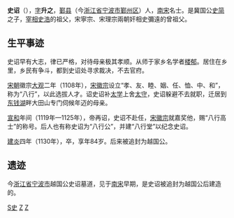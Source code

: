 '''史诏'''（{{bd|1057年||1129年||catIdx=S史}}），[[表字|字]]'''升之'''，[[鄞县|鄞县]]（今[[浙江省|浙江省]][[宁波市|宁波市]][[鄞州区|鄞州区]]）人，[[南宋|南宋]]名士。是冀国公[[史简|史简]]之子，[[宰相|宰相]][[史浩|史浩]]的祖父，宋寧宗、宋理宗兩朝奸相史彌遠的曾祖父。

==生平事迹==
史诏早有大志，律已严格，对待母亲极其孝顺。从师于家乡名学者[[楼郁|楼郁]]。居住在乡里，乡民有争斗，都到史诏处寻求裁决，不去官府。

[[宋朝|宋朝]]徽宗[[大观|大观]]二年（1108年），[[宋徽宗|宋徽宗]]设立“孝、友、睦、姻、任、恤、中、和”，称为“八行”，以此选拔人才。诏史诏补[[太学|太学]]上舍[[太守|太守]]，史诏躲避不去就职，迁居到[[东钱湖|东钱湖]]畔大田山专门伺候年迈的母亲。

[[宣和_(北宋)|宣和]]年间（1119年—1125年），帝再诏，史诏不赴任，[[宋徽宗|宋徽宗]]就嘉奖他，赐“八行高士”的称号。后人也有称史诏为“八行公”，并建“八行堂”以纪念史诏。

[[建炎|建炎]]四年（1130年），卒，享年84岁。后来被追封为越国公。

==遗迹==
今[[浙江省|浙江省]][[宁波市|宁波市]]越国公史诏墓道，见于[[南宋|南宋]]早期，是史诏被追封为越国公后建造的。

[[Category:宋朝政治人物|S史]]
[[Category:史姓|Z]]
[[Category:鄞縣史氏|Z]]